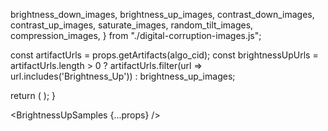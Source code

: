 
  brightness_down_images,
  brightness_up_images,
  contrast_down_images,
  contrast_up_images,
  saturate_images,
  random_tilt_images,
  compression_images,
} from "./digital-corruption-images.js";

  const artifactUrls = props.getArtifacts(algo_cid);
  const brightnessUpUrls = artifactUrls.length > 0 
    ? artifactUrls.filter(url => url.includes('Brightness_Up'))
    : brightness_up_images;

  return (
    <DisplayImages
      id={props.id}
      images={brightnessUpUrls}
      data={props.getResults(algo_cid).results}
      corruption_index={1}
      corruption_name="Digital: Brightness Up"
    />
  );
}

<BrightnessUpSamples {...props} />

